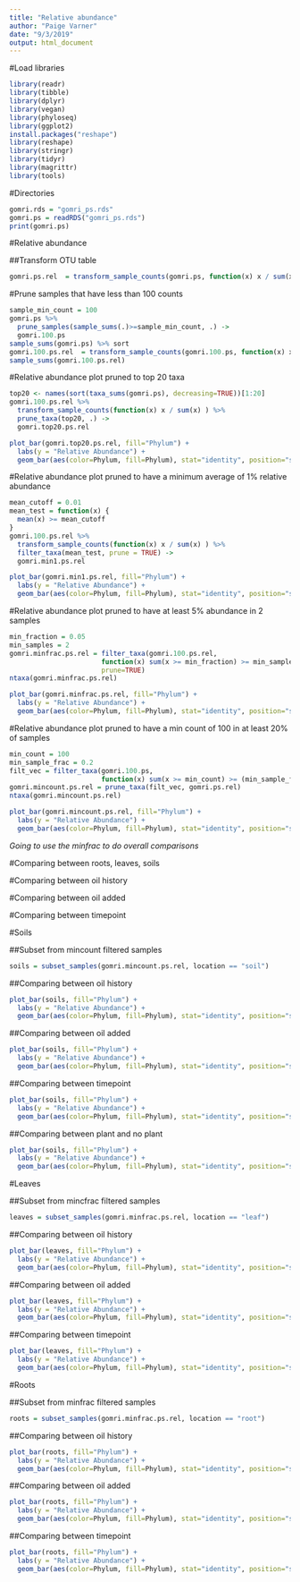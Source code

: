 ```yaml
---
title: "Relative abundance"
author: "Paige Varner"
date: "9/3/2019"
output: html_document
---
```




#Load libraries
```r
library(readr)
library(tibble)
library(dplyr)
library(vegan)
library(phyloseq)
library(ggplot2)
install.packages("reshape")
library(reshape)
library(stringr)
library(tidyr)
library(magrittr)
library(tools)
```




#Directories
```r
gomri.rds = "gomri_ps.rds"
gomri.ps = readRDS("gomri_ps.rds")
print(gomri.ps)
```



#Relative abundance

##Transform OTU table
```r
gomri.ps.rel  = transform_sample_counts(gomri.ps, function(x) x / sum(x) )
```




#Prune samples that have less than 100 counts
```r
sample_min_count = 100
gomri.ps %>%
  prune_samples(sample_sums(.)>=sample_min_count, .) ->
  gomri.100.ps
sample_sums(gomri.ps) %>% sort
gomri.100.ps.rel  = transform_sample_counts(gomri.100.ps, function(x) x / sum(x) )
sample_sums(gomri.100.ps.rel)
```



#Relative abundance plot pruned to top 20 taxa
```r
top20 <- names(sort(taxa_sums(gomri.ps), decreasing=TRUE))[1:20]
gomri.100.ps.rel %>%
  transform_sample_counts(function(x) x / sum(x) ) %>%
  prune_taxa(top20, .) ->
  gomri.top20.ps.rel

plot_bar(gomri.top20.ps.rel, fill="Phylum") +
  labs(y = "Relative Abundance") +
  geom_bar(aes(color=Phylum, fill=Phylum), stat="identity", position="stack")
```




#Relative abundance plot pruned to have a minimum average of 1% relative abundance
```r
mean_cutoff = 0.01
mean_test = function(x) {
  mean(x) >= mean_cutoff
}
gomri.100.ps.rel %>%
  transform_sample_counts(function(x) x / sum(x) ) %>%
  filter_taxa(mean_test, prune = TRUE) ->
  gomri.min1.ps.rel

plot_bar(gomri.min1.ps.rel, fill="Phylum") +
  labs(y = "Relative Abundance") +
  geom_bar(aes(color=Phylum, fill=Phylum), stat="identity", position="stack")
```


#Relative abundance plot pruned to have at least 5% abundance in 2 samples
```r
min_fraction = 0.05
min_samples = 2
gomri.minfrac.ps.rel = filter_taxa(gomri.100.ps.rel, 
                       function(x) sum(x >= min_fraction) >= min_samples,
                       prune=TRUE)
ntaxa(gomri.minfrac.ps.rel)

plot_bar(gomri.minfrac.ps.rel, fill="Phylum") +
  labs(y = "Relative Abundance") +
  geom_bar(aes(color=Phylum, fill=Phylum), stat="identity", position="stack")
```



#Relative abundance plot pruned to have a min count of 100 in at least 20% of samples
```r
min_count = 100
min_sample_frac = 0.2
filt_vec = filter_taxa(gomri.100.ps, 
                       function(x) sum(x >= min_count) >= (min_sample_frac*length(x)))
gomri.mincount.ps.rel = prune_taxa(filt_vec, gomri.ps.rel)
ntaxa(gomri.mincount.ps.rel)

plot_bar(gomri.mincount.ps.rel, fill="Phylum") +
  labs(y = "Relative Abundance") +
  geom_bar(aes(color=Phylum, fill=Phylum), stat="identity", position="stack")
```




*Going to use the minfrac to do overall comparisons*


#Comparing between roots, leaves, soils


#Comparing between oil history


#Comparing between oil added


#Comparing between timepoint


#Soils

##Subset from mincount filtered samples
```r
soils = subset_samples(gomri.mincount.ps.rel, location == "soil")
```

##Comparing between oil history
```r
plot_bar(soils, fill="Phylum") +
  labs(y = "Relative Abundance") +
  geom_bar(aes(color=Phylum, fill=Phylum), stat="identity", position="stack") + facet_grid(~oil_history, scale = "free_x") + theme_bw() + theme(axis.text.x = element_blank(), axis.ticks.x = element_blank())
```


##Comparing between oil added
```r
plot_bar(soils, fill="Phylum") +
  labs(y = "Relative Abundance") +
  geom_bar(aes(color=Phylum, fill=Phylum), stat="identity", position="stack") + facet_grid(~oil_added, scale = "free_x") + theme_bw() + theme(axis.text.x = element_blank(), axis.ticks.x = element_blank())
```

##Comparing between timepoint
```r
plot_bar(soils, fill="Phylum") +
  labs(y = "Relative Abundance") +
  geom_bar(aes(color=Phylum, fill=Phylum), stat="identity", position="stack") + facet_grid(~timepoint, scale = "free_x") + theme_bw() + theme(axis.text.x = element_blank(), axis.ticks.x = element_blank())
```

##Comparing between plant and no plant
```r
plot_bar(soils, fill="Phylum") +
  labs(y = "Relative Abundance") +
  geom_bar(aes(color=Phylum, fill=Phylum), stat="identity", position="stack") + facet_grid(~plant, scale = "free_x") + theme_bw() + theme(axis.text.x = element_blank(), axis.ticks.x = element_blank())
```


#Leaves

##Subset from mincfrac filtered samples
```r
leaves = subset_samples(gomri.minfrac.ps.rel, location == "leaf")
```

##Comparing between oil history
```r
plot_bar(leaves, fill="Phylum") +
  labs(y = "Relative Abundance") +
  geom_bar(aes(color=Phylum, fill=Phylum), stat="identity", position="stack") + facet_grid(~oil_history, scale = "free_x") + theme_bw() + theme(axis.text.x = element_blank(), axis.ticks.x = element_blank())
```

##Comparing between oil added
```r
plot_bar(leaves, fill="Phylum") +
  labs(y = "Relative Abundance") +
  geom_bar(aes(color=Phylum, fill=Phylum), stat="identity", position="stack") + facet_grid(~oil_added, scale = "free_x") + theme_bw() + theme(axis.text.x = element_blank(), axis.ticks.x = element_blank())
```


##Comparing between timepoint
```r
plot_bar(leaves, fill="Phylum") +
  labs(y = "Relative Abundance") +
  geom_bar(aes(color=Phylum, fill=Phylum), stat="identity", position="stack") + facet_grid(~timepoint, scale = "free_x") + theme_bw() + theme(axis.text.x = element_blank(), axis.ticks.x = element_blank())
```



#Roots

##Subset from minfrac filtered samples
```r
roots = subset_samples(gomri.minfrac.ps.rel, location == "root")
```

##Comparing between oil history
```r
plot_bar(roots, fill="Phylum") +
  labs(y = "Relative Abundance") +
  geom_bar(aes(color=Phylum, fill=Phylum), stat="identity", position="stack") + facet_grid(~oil_history, scale = "free_x") + theme_bw() + theme(axis.text.x = element_blank(), axis.ticks.x = element_blank())
```


##Comparing between oil added
```r
plot_bar(roots, fill="Phylum") +
  labs(y = "Relative Abundance") +
  geom_bar(aes(color=Phylum, fill=Phylum), stat="identity", position="stack") + facet_grid(~oil_added, scale = "free_x") + theme_bw() + theme(axis.text.x = element_blank(), axis.ticks.x = element_blank())
```

##Comparing between timepoint
```r
plot_bar(roots, fill="Phylum") +
  labs(y = "Relative Abundance") +
  geom_bar(aes(color=Phylum, fill=Phylum), stat="identity", position="stack") + facet_grid(~timepoint, scale = "free_x") + theme_bw() + theme(axis.text.x = element_blank(), axis.ticks.x = element_blank())
```


































